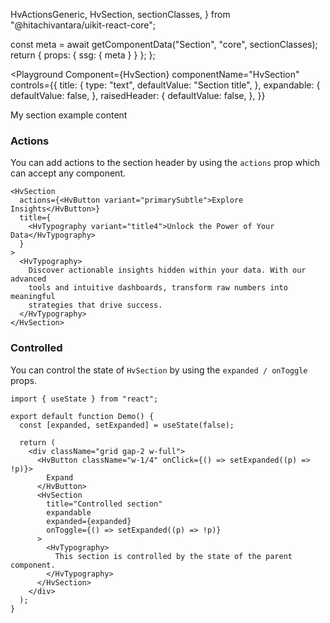   HvActionsGeneric,
  HvSection,
  sectionClasses,
} from "@hitachivantara/uikit-react-core";


  const meta = await getComponentData("Section", "core", sectionClasses);
  return { props: { ssg: { meta } } };
};

<Description />

<Page>

<Playground
  Component={HvSection}
  componentName="HvSection"
  controls={{
    title: {
      type: "text",
      defaultValue: "Section title",
    },
    expandable: {
      defaultValue: false,
    },
    raisedHeader: {
      defaultValue: false,
    },
  }}
>
  <div>My section example content</div>
</Playground>

### Actions

You can add actions to the section header by using the `actions` prop which can accept any component.

```tsx live
<HvSection
  actions={<HvButton variant="primarySubtle">Explore Insights</HvButton>}
  title={
    <HvTypography variant="title4">Unlock the Power of Your Data</HvTypography>
  }
>
  <HvTypography>
    Discover actionable insights hidden within your data. With our advanced
    tools and intuitive dashboards, transform raw numbers into meaningful
    strategies that drive success.
  </HvTypography>
</HvSection>
```

### Controlled

You can control the state of `HvSection` by using the `expanded / onToggle` props.

```tsx live
import { useState } from "react";

export default function Demo() {
  const [expanded, setExpanded] = useState(false);

  return (
    <div className="grid gap-2 w-full">
      <HvButton className="w-1/4" onClick={() => setExpanded((p) => !p)}>
        Expand
      </HvButton>
      <HvSection
        title="Controlled section"
        expandable
        expanded={expanded}
        onToggle={() => setExpanded((p) => !p)}
      >
        <HvTypography>
          This section is controlled by the state of the parent component.
        </HvTypography>
      </HvSection>
    </div>
  );
}
```

</Page>
